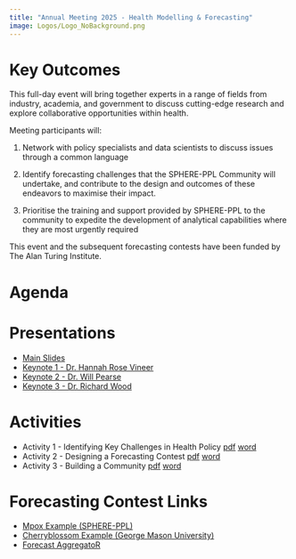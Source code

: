 ```yaml
---
title: "Annual Meeting 2025 - Health Modelling & Forecasting"
image: Logos/Logo_NoBackground.png
---
```


# Key Outcomes

This full-day event will bring together experts in a range of fields from industry, academia, and government to discuss cutting-edge research and explore collaborative opportunities within health.

Meeting participants will:

1.  Network with policy specialists and data scientists to discuss issues through a common language

2.  Identify forecasting challenges that the SPHERE-PPL Community will undertake, and contribute to the design and outcomes of these endeavors to maximise their impact.

3.  Prioritise the training and support provided by SPHERE-PPL to the community to expedite the development of analytical capabilities where they are most urgently required

This event and the subsequent forecasting contests have been funded by The Alan Turing Institute.

# Agenda

::: {#target-container style="font-size: 0.8em;"}
:::

```{=html}
<script>
  fetch('https://sphere-ppl.org/pages/Events/Jan25.html')
    .then(response => response.text())
    .then(html => {
      const parser = new DOMParser();
      const doc = parser.parseFromString(html, 'text/html');
      const agendaSection   
 = doc.getElementById('sec-agenda');
      const table = agendaSection.querySelector('table');
      const tableHTML = table.outerHTML;
      document.getElementById('target-container').innerHTML = tableHTML;
    })
    .catch(error => {
      console.error('Error fetching webpage:', error);
    });
</script>
```

# Presentations

-   [Main Slides](Presentations/DayPlan/Full Presentation.pptx)
-   [Keynote 1 - Dr. Hannah Rose Vineer]()
-   [Keynote 2 - Dr. Will Pearse]()
-   [Keynote 3 - Dr. Richard Wood]()

# Activities

-   Activity 1 - Identifying Key Challenges in Health Policy [pdf](Activities/Activity1.pdf) [word](Activities/Activity1.docx)
-   Activity 2 - Designing a Forecasting Contest [pdf](Activities/Activity2.pdf) [word](Activities/Activity2.docx)
-   Activity 3 - Building a Community [pdf](Activities/Activity3.pdf) [word](Activities/Activity3.docx)

# Forecasting Contest Links

-   [Mpox Example (SPHERE-PPL)](https://github.com/SPHERE-PPL/Contest-Example-Mpox)
-   [Cherryblossom Example (George Mason University)](https://competition.statistics.gmu.edu/)
-   [Forecast AggregatoR](https://github.com/SPHERE-PPL/Forecast-AggregatoR)

